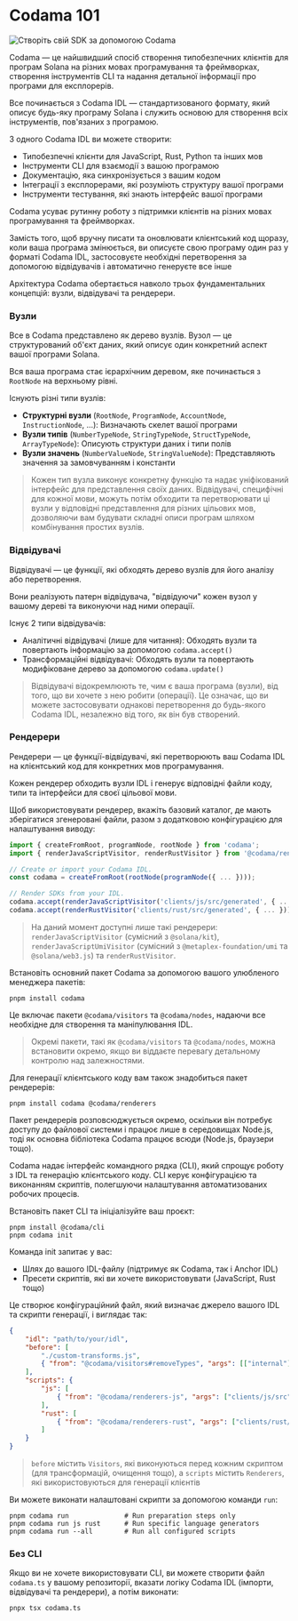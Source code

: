 
# Codama 101

![Створіть свій SDK за допомогою Codama](/graphics/course-banners/create-your-sdk-with-codama.png)

Codama — це найшвидший спосіб створення типобезпечних клієнтів для програм Solana на різних мовах програмування та фреймворках, створення інструментів CLI та надання детальної інформації про програми для експлорерів.

Все починається з Codama IDL — стандартизованого формату, який описує будь-яку програму Solana і служить основою для створення всіх інструментів, пов'язаних з програмою.

З одного Codama IDL ви можете створити:
- Типобезпечні клієнти для JavaScript, Rust, Python та інших мов
- Інструменти CLI для взаємодії з вашою програмою
- Документацію, яка синхронізується з вашим кодом
- Інтеграції з експлорерами, які розуміють структуру вашої програми
- Інструменти тестування, які знають інтерфейс вашої програми

Codama усуває рутинну роботу з підтримки клієнтів на різних мовах програмування та фреймворках.

Замість того, щоб вручну писати та оновлювати клієнтський код щоразу, коли ваша програма змінюється, ви описуєте свою програму один раз у форматі Codama IDL, застосовуєте необхідні перетворення за допомогою відвідувачів і автоматично генеруєте все інше

<ArticleSection name="Основні концепції" id="core-concept" level="h2" />

Архітектура Codama обертається навколо трьох фундаментальних концепцій: вузли, відвідувачі та рендерери.

### Вузли

Все в Codama представлено як дерево вузлів. Вузол — це структурований об'єкт даних, який описує один конкретний аспект вашої програми Solana.

Вся ваша програма стає ієрархічним деревом, яке починається з `RootNode` на верхньому рівні.

Існують різні типи вузлів:
- **Структурні вузли** (`RootNode`, `ProgramNode`, `AccountNode`, `InstructionNode`, ...): Визначають скелет вашої програми
- **Вузли типів** (`NumberTypeNode`, `StringTypeNode`, `StructTypeNode`, `ArrayTypeNode`): Описують структури даних і типи полів
- **Вузли значень** (`NumberValueNode`, `StringValueNode`): Представляють значення за замовчуванням і константи

> Кожен тип вузла виконує конкретну функцію та надає уніфікований інтерфейс для представлення своїх даних. Відвідувачі, специфічні для кожної мови, можуть потім обходити та перетворювати ці вузли у відповідні представлення для різних цільових мов, дозволяючи вам будувати складні описи програм шляхом комбінування простих вузлів.

### Відвідувачі 

Відвідувачі — це функції, які обходять дерево вузлів для його аналізу або перетворення. 

Вони реалізують патерн відвідувача, "відвідуючи" кожен вузол у вашому дереві та виконуючи над ними операції.

Існує 2 типи відвідувачів:
- Аналітичні відвідувачі (лише для читання): Обходять вузли та повертають інформацію за допомогою `codama.accept()`
- Трансформаційні відвідувачі: Обходять вузли та повертають модифіковане дерево за допомогою `codama.update()`

> Відвідувачі відокремлюють те, чим є ваша програма (вузли), від того, що ви хочете з нею робити (операції). Це означає, що ви можете застосовувати однакові перетворення до будь-якого Codama IDL, незалежно від того, як він був створений.

### Рендерери 

Рендерери — це функції-відвідувачі, які перетворюють ваш Codama IDL на клієнтський код для конкретних мов програмування. 

Кожен рендерер обходить вузли IDL і генерує відповідні файли коду, типи та інтерфейси для своєї цільової мови.

Щоб використовувати рендерер, вкажіть базовий каталог, де мають зберігатися згенеровані файли, разом з додатковою конфігурацією для налаштування виводу:

```ts
import { createFromRoot, programNode, rootNode } from 'codama';
import { renderJavaScriptVisitor, renderRustVisitor } from '@codama/renderers';

// Create or import your Codama IDL.
const codama = createFromRoot(rootNode(programNode({ ... })));

// Render SDKs from your IDL.
codama.accept(renderJavaScriptVisitor('clients/js/src/generated', { ... }));
codama.accept(renderRustVisitor('clients/rust/src/generated', { ... }));
```

> На даний момент доступні лише такі рендерери: `renderJavaScriptVisitor` (сумісний з `@solana/kit`), `renderJavaScriptUmiVisitor` (сумісний з `@metaplex-foundation/umi` та `@solana/web3.js`) та `renderRustVisitor`.

<ArticleSection name="Installation" id="installation" level="h2" />

Встановіть основний пакет Codama за допомогою вашого улюбленого менеджера пакетів:

```
pnpm install codama
```

Це включає пакети `@codama/visitors` та `@codama/nodes`, надаючи все необхідне для створення та маніпулювання IDL.

> Окремі пакети, такі як `@codama/visitors` та `@codama/nodes`, можна встановити окремо, якщо ви віддаєте перевагу детальному контролю над залежностями.

Для генерації клієнтського коду вам також знадобиться пакет рендерерів:

```
pnpm install codama @codama/renderers
```

Пакет рендерерів розповсюджується окремо, оскільки він потребує доступу до файлової системи і працює лише в середовищах Node.js, тоді як основна бібліотека Codama працює всюди (Node.js, браузери тощо).

<ArticleSection name="Налаштування" id="set-up" level="h2" />

Codama надає інтерфейс командного рядка (CLI), який спрощує роботу з IDL та генерацію клієнтського коду. CLI керує конфігурацією та виконанням скриптів, полегшуючи налаштування автоматизованих робочих процесів.

Встановіть пакет CLI та ініціалізуйте ваш проєкт:

```
pnpm install @codama/cli
pnpm codama init
```

Команда init запитає у вас:
- Шлях до вашого IDL-файлу (підтримує як Codama, так і Anchor IDL)
- Пресети скриптів, які ви хочете використовувати (JavaScript, Rust тощо)

Це створює конфігураційний файл, який визначає джерело вашого IDL та скрипти генерації, і виглядає так:

```json
{
    "idl": "path/to/your/idl",
    "before": [
        "./custom-transforms.js",
        { "from": "@codama/visitors#removeTypes", "args": [["internal"]] }
    ],
    "scripts": {
        "js": [
            { "from": "@codama/renderers-js", "args": ["clients/js/src"] }
        ],
        "rust": [
            { "from": "@codama/renderers-rust", "args": ["clients/rust/src"] }
        ]
    }
}
```

> `before` містить `Visitors`, які виконуються перед кожним скриптом (для трансформацій, очищення тощо), а `scripts` містить `Renderers`, які використовуються для генерації клієнтів

Ви можете виконати налаштовані скрипти за допомогою команди `run`:

```
pnpm codama run              # Run preparation steps only
pnpm codama run js rust      # Run specific language generators
pnpm codama run --all        # Run all configured scripts
```

### Без CLI

Якщо ви не хочете використовувати CLI, ви можете створити файл `codama.ts` у вашому репозиторії, вказати логіку Codama IDL (імпорти, відвідувачі та рендерери), а потім виконати:

```
pnpx tsx codama.ts
```
